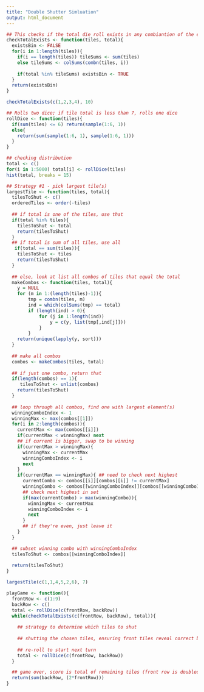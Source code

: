 ```yaml
---
title: "Double Shutter Simluation"
output: html_document
---
```


```r
## This checks if the total die roll exists in any combiantion of the existing tiles. 
checkTotalExists <- function(tiles, total){
  existsBin <- FALSE
  for(i in 1:length(tiles)){
    if(i == length(tiles)) tileSums <- sum(tiles)
    else tileSums <- colSums(combn(tiles, i))
    
    if(total %in% tileSums) existsBin <- TRUE
  }
  return(existsBin)
}

checkTotalExists(c(1,2,3,4), 10)
```

```r
## Rolls two dice; if tile total is less than 7, rolls one dice
rollDice <- function(tiles){
  if(sum(tiles) <= 6) return(sample(1:6, 1))
  else{
    return(sum(sample(1:6, 1), sample(1:6, 1)))
  }
}

## checking distribution
total <- c()
for(i in 1:5000) total[i] <- rollDice(tiles)
hist(total, breaks = 15)
```

```r
## Strategy #1 - pick largest tile(s)
largestTile <- function(tiles, total){
  tilesToShut <- c()
  orderedTiles <- order(-tiles)
  
  ## if total is one of the tiles, use that
  if(total %in% tiles){
    tilesToShut <- total
    return(tilesToShut)
  }
  ## if total is sum of all tiles, use all
   if(total == sum(tiles)){
    tilesToShut <- tiles
    return(tilesToShut)
  }
  
  ## else, look at list all combos of tiles that equal the total
  makeCombos <- function(tiles, total){
    y = NULL
    for (m in 1:(length(tiles)-1)){
        tmp = combn(tiles, m)
        ind = which(colSums(tmp) == total)
        if (length(ind) > 0){
            for (j in 1:length(ind))
                y = c(y, list(tmp[,ind[j]]))
            }
        }
    return(unique(lapply(y, sort)))
  }
  
  ## make all combos
  combos <- makeCombos(tiles, total)
  
  ## if just one combo, return that
  if(length(combos) == 1){
     tilesToShut <- unlist(combos)
    return(tilesToShut)
  }
  
  ## loop through all combos, find one with largest element(s)
  winningComboIndex <- 1
  winningMax <- max(combos[[1]])
  for(i in 2:length(combos)){
    currentMax <- max(combos[[i]])
    if(currentMax < winningMax) next
    ## if current is bigger, swap to be winning
    if(currentMax > winningMax){
      winningMax <- currentMax
      winningComboIndex <- i
      next
    }
    if(currentMax == winningMax){ ## need to check next highest
      currentCombo <- combos[[i]][combos[[i]] != currentMax]
      winningCombo <- combos[[winningComboIndex]][combos[[winningComboIndex]] != winningMax]
      ## check next highest in set
      if(max(currentCombo) > max(winningCombo)){
        winningMax <- currentMax
        winningComboIndex <- i
        next
      }
      ## if they're even, just leave it
    }
  }

  ## subset winning combo with winningComboIndex
  tilesToShut <- combos[[winningComboIndex]]
 
  return(tilesToShut)
}

largestTile(c(1,1,4,5,2,6), 7)
```


```r
playGame <- function(){
  frontRow <- c(1:9)
  backRow <- c()
  total <- rollDice(c(frontRow, backRow))
  while(checkTotalExists(c(frontRow, backRow), total)){
    
    ## strategy to determine which tiles to shut
    
    ## shutting the chosen tiles, ensuring front tiles reveal correct back tiles
    
    ## re-roll to start next turn
    total <- rollDice(c(frontRow, backRow))
  }

  ## game over, score is total of remaining tiles (front row is doubled)
  return(sum(backRow, (2*frontRow)))
}

```


